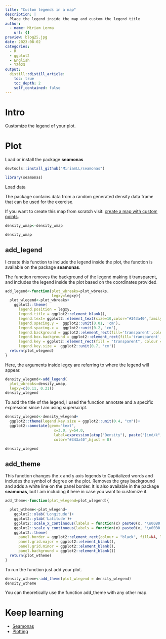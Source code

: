 ```yaml
---
title: "Custom legends in a map"
description: |
  Place the legend inside the map and custom the legend title
author:
  - name: Miriam Lerma
    url: {}
preview: blog25.jpg
date: 2023-08-02
categories:
  - R
  - ggplot2
  - English
  - Y2023
output:
  distill::distill_article:
    toc: true
    toc_depth: 2
    self_contained: false
---
```



# Intro

Customize the legend of your plot.

# Plot

Load or install the package **seamonas** 

```r
devtools::install_github("MiriamLL/seamonas")
```

```r
library(seamonas)
```


Load data

The package contains data from a random generated density data frame that can be used for the exercise. 

If you want to create this map from scratch visit: [create a map with custom points](https://www.miriam-lerma.com/posts/2023-07-13-custompoints/).

```r
density_wmap<-density_wmap
```

```r
density_wmap
```

## add_legend

I create this function to include the legend inside the plot, the function is available on the package **seamonas**.

The function removes the background of the legend making it transparent, and includes the legend inside the plot based on the coordinates provided. 

```r
add_legend<-function(plot_wbreaks=plot_wbreaks,
                     legxy=legxy){
  plot_wlegend<-plot_wbreaks+
    ggplot2::theme(
      legend.position = legxy,
      legend.title = ggplot2::element_blank(),
      legend.text= ggplot2::element_text(size=10,color="#343a40",family='sans'),
      legend.spacing.y =  ggplot2::unit(0.01, 'cm'),
      legend.spacing.x =  ggplot2::unit(0.2, 'cm'),
      legend.background = ggplot2::element_rect(fill='transparent',colour ="transparent"),
      legend.box.background = ggplot2::element_rect(fill='transparent',colour ="transparent"),
      legend.key = ggplot2::element_rect(fill = "transparent", colour = "transparent"),
      legend.key.size =  ggplot2::unit(0.7, 'cm'))
  return(plot_wlegend)
}
```


Here, the arguments inside legxy are referring to where the legend will appear.


```r
density_wlegend<-add_legend(
  plot_wbreaks=density_wmap,
  legxy=c(0.11, 0.21))
density_wlegend
```


To add the title of the legend, I used the function annotate and a specific expression since I am using superscript.

```r
density_wlegend<-density_wlegend+
  ggplot2::theme(legend.key.size = ggplot2::unit(0.4, "cm"))+
  ggplot2::annotate(geom="text",
                      x=3.0, y=54.0,
                      label=expression(atop("Density"), paste("[ind/k", m^2,"]")),
                      color="#343a40",hjust = 0)

density_wlegend
```


## add_theme

This function changes the x and y axis legends to Capitalized words and includes the symbol of degree on the plot.
Removes the gray background and adds a white line on the panel border. It is also available in the package **seamonas**, but I am including it here in case you want to customize it.

```r
add_theme<-function(plot_wlegend=plot_wlegend){

  plot_wtheme<-plot_wlegend+
    ggplot2::xlab('Longitude')+
    ggplot2::ylab('Latitude')+
    ggplot2::scale_x_continuous(labels = function(x) paste0(x, '\u00B0', "W")) +
    ggplot2::scale_y_continuous(labels = function(x) paste0(x, '\u00B0', "N"))+
    ggplot2::theme(
      panel.border = ggplot2::element_rect(colour = "black", fill=NA, linewidth = 1),
      panel.grid.major = ggplot2::element_blank(),
      panel.grid.minor = ggplot2::element_blank(),
      panel.background = ggplot2::element_blank())
  return(plot_wtheme)
}
```

To run the function just add your plot.

```r
density_wtheme<-add_theme(plot_wlegend = density_wlegend)
density_wtheme
```


You can theoretically use the function add_theme with any other map.


# Keep learning

- [Seamonas](https://github.com/MiriamLL/seamonas)  
- [Plotting](https://miriamll.github.io/R_intro/Plotting_0606.html#56)  